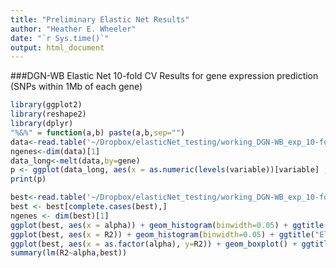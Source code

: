 ```yaml
---
title: "Preliminary Elastic Net Results"
author: "Heather E. Wheeler"
date: "`r Sys.time()`"
output: html_document
---
```


###DGN-WB Elastic Net 10-fold CV Results for gene expression prediction (SNPs within 1Mb of each gene)
```r
library(ggplot2)
library(reshape2)
library(dplyr)
"%&%" = function(a,b) paste(a,b,sep="")
data<-read.table('~/Dropbox/elasticNet_testing/working_DGN-WB_exp_10-foldCV_1-reps_elasticNet_eachAlphaR2_hapmap2snps_chr22_2015-01-21.txt',header=T,check.names=F)
ngenes<-dim(data)[1]
data_long<-melt(data,by=gene)
p <- ggplot(data_long, aes(x = as.numeric(levels(variable))[variable] , y = value), group=gene) + geom_line(lwd = 0.5, show_guide = FALSE) + aes(color = gene) + xlab("alpha") + ylab("R2") + ggtitle("Elastic Net DGN-WB chr22 (" %&% ngenes %&% " genes)")
print(p)
```

```r
best<-read.table('~/Dropbox/elasticNet_testing/working_DGN-WB_exp_10-foldCV_1-reps_elasticNet_bestAlpha_hapmap2snps_predictionInfo_chr22_2015-01-21.txt',header=T)
best <- best[complete.cases(best),]
ngenes <- dim(best)[1]
ggplot(best, aes(x = alpha)) + geom_histogram(binwidth=0.05) + ggtitle("Elastic Net DGN-WB chr22 (" %&% ngenes %&% " genes)")
ggplot(best, aes(x = R2)) + geom_histogram(binwidth=0.05) + ggtitle("Elastic Net DGN-WB chr22 (" %&% ngenes %&% " genes)")
ggplot(best, aes(x = as.factor(alpha), y=R2)) + geom_boxplot() + ggtitle("Elastic Net DGN-WB chr22 (" %&% ngenes %&% " genes)") + xlab("alpha") + ylab("Best R2")
summary(lm(R2~alpha,best))
```